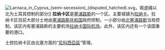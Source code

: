 [[File:Larnaca_in_Cyprus_(semi-secession)_(disputed_hatched).svg|thumb]]，兩虛綫以北为土耳其控制的部分]]
'''拉纳卡区'''是[[塞浦路斯|塞浦路斯]]的一个区。主要城镇为[[拉纳卡|拉纳卡]]。拉纳卡区目前大部分土地由[[塞浦路斯共和国|塞浦路斯共和国]]政府控制，一小部分由[[北塞浦路斯|北塞浦路斯]]当局控制。该区内有塞浦路斯的主要机场[[拉纳卡国际机场|拉纳卡国际机场]]。此外，该区内还有一个该国重要的港口。

土控拉纳卡区由北塞方面的“[[尼科西亞區_(北塞浦路斯)|尼科西亞區]]”管理。
{{Districts of Cyprus}}